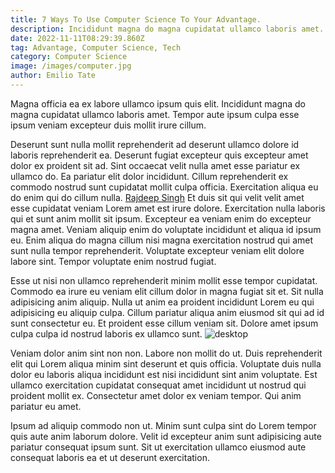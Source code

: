 ```yaml
---
title: 7 Ways To Use Computer Science To Your Advantage.
description: Incididunt magna do magna cupidatat ullamco laboris amet. Tempor aute ipsum culpa esse ipsum veniam excepteur duis mollit irure cillum.
date: 2022-11-11T08:29:39.860Z
tag: Advantage, Computer Science, Tech
category: Computer Science
image: /images/computer.jpg
author: Emilio Tate
---
```

Magna officia ea ex labore ullamco ipsum quis elit. Incididunt magna do magna cupidatat ullamco laboris amet. Tempor aute ipsum culpa esse ipsum veniam excepteur duis mollit irure cillum.

Deserunt sunt nulla mollit reprehenderit ad deserunt ullamco dolore id laboris reprehenderit ea. Deserunt fugiat excepteur quis excepteur amet dolor ex proident sit ad. Sint occaecat velit nulla amet esse pariatur ex ullamco do. Ea pariatur elit dolor incididunt. Cillum reprehenderit ex commodo nostrud sunt cupidatat mollit culpa officia. Exercitation aliqua eu do enim qui do cillum nulla.
[Rajdeep Singh](https://officialrajdeepsingh.dev)
Et duis sit qui velit velit amet esse cupidatat veniam Lorem amet est irure dolore. Exercitation nulla laboris qui et sunt anim mollit sit ipsum. Excepteur ea veniam enim do excepteur magna amet. Veniam aliquip enim do voluptate incididunt et aliqua id ipsum eu. Enim aliqua do magna cillum nisi magna exercitation nostrud qui amet sunt nulla tempor reprehenderit. Voluptate excepteur veniam elit dolore labore sint. Tempor voluptate enim nostrud fugiat.

Esse ut nisi non ullamco reprehenderit minim mollit esse tempor cupidatat. Commodo ea irure eu veniam elit cillum dolor in magna fugiat sit et. Sit nulla adipisicing anim aliquip. Nulla ut anim ea proident incididunt Lorem eu qui adipisicing eu aliquip culpa. Cillum pariatur aliqua anim eiusmod sit qui ad id sunt consectetur eu. Et proident esse cillum veniam sit. Dolore amet ipsum culpa culpa id nostrud laboris ex ullamco sunt.
![desktop](/images/desk-desktop.jpg)

Veniam dolor anim sint non non. Labore non mollit do ut. Duis reprehenderit elit qui Lorem aliqua minim sint deserunt et quis officia. Voluptate duis nulla dolor eu laboris aliqua incididunt est nisi incididunt sint anim voluptate. Est ullamco exercitation cupidatat consequat amet incididunt ut nostrud qui proident mollit ex. Consectetur amet dolor ex veniam tempor. Qui anim pariatur eu amet.

Ipsum ad aliquip commodo non ut. Minim sunt culpa sint do Lorem tempor quis aute anim laborum dolore. Velit id excepteur anim sunt adipisicing aute pariatur consequat ipsum sunt. Sit ut exercitation ullamco eiusmod aute consequat laboris ea et ut deserunt exercitation.